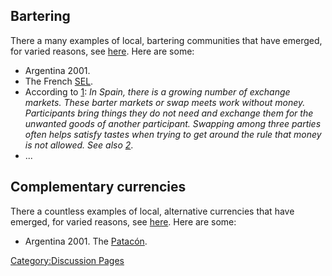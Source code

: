 [[Category:Discussion Pages]]

==Bartering==

There a many examples of local, bartering communities that have emerged, for varied reasons, see [http://en.wikipedia.org/wiki/Local_Exchange_Trading_System here]. Here are some:

* Argentina 2001.
* The French [http://fr.wikipedia.org/wiki/Syst%C3%A8me_d%27%C3%A9change_local SEL].
* According to [http://en.wikipedia.org/wiki/Barter]: ''In Spain, there is a growing number of exchange markets. These barter markets or swap meets work without money. Participants bring things they do not need and exchange them for the unwanted goods of another participant. Swapping among three parties often helps satisfy tastes when trying to get around the rule that money is not allowed. See also [http://faircompanies.com/videos/view/barcelonas-barter-markets-an-antidote-to-overconsumption/]''.
* ...

==Complementary currencies==

There a countless examples of local, alternative currencies that have emerged, for varied reasons, see [http://en.wikipedia.org/wiki/Complementary_currency here]. Here are some:

* Argentina 2001. The [http://en.wikipedia.org/wiki/Patacon Patacón].